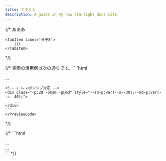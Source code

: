 ```yaml
---
title: てすと１
description: A guide in my new Starlight docs site.
---
```



{/* 
<Tabs>
	<TabItem label='分子7'>
		あああ
	</TabItem>

	<TabItem label='分子8'>
		iii
	</TabItem>
</Tabs> */}



{/* <Preview>
	<PreviewTitle>実際の活用例は次の通りです。</PreviewTitle>
	<PreviewCode label="teeest" slot="tab">
	```html
	<!-- ↓ プリセット値の活用 -->
	<div class="-p:20">...</div>

	<!-- ↓ レスポンシブ対応 -->
	<div class="-p:20 -p@sm -p@md" style="--sm-p:var(--s--30);--md-p:var(--s--40);">
		...
	</div>
	```
	</PreviewCode>
</Preview> */}

{/* ```html
<!-- ↓ プリセット値の活用 -->
<div class="-p:20">...</div>

<!-- ↓ レスポンシブ対応 -->
<div class="-p:20 -p@sm -p@md" style="--sm-p:var(--s--30);--md-p:var(--s--40);">
	...
</div>
``` */}
